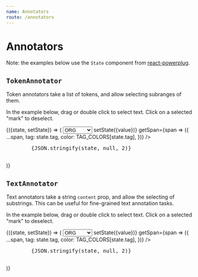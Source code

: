 ```yaml
---
name: Annotators
route: /annotators
---
```


# Annotators


Note: the examples below use the `State` component from [react-powerplug](https://github.com/renatorib/react-powerplug).

## `TokenAnnotator`

Token annotators take a list of tokens, and allow selecting subranges of them.

In the example below, drag or double click to select text. Click on a selected "mark" to deselect.

<Playground>
  <State initial={{value: [{start: 17, end: 19, tag: 'PERSON'}], tag: 'PERSON'}}>
{({state, setState}) => (
  <Card>
      <select onChange={e => setState({tag: e.target.value})} value={state.tag}>
        <option value="ORG">ORG</option>
        <option value="PERSON">PERSON</option>
      </select>
      <TokenAnnotator
        style={{
          maxWidth: 500,
          lineHeight: 1.5,
        }}
        tokens={TEXT.split(' ')}
        value={state.value}
        onChange={value => setState({value})}
        getSpan={span => ({
          ...span,
          tag: state.tag,
          color: TAG_COLORS[state.tag],
        })}
      />
      <pre style={{fontSize: 12, lineHeight: 1.2}}>
        {JSON.stringify(state, null, 2)}
      </pre>
    </Card>
)}
</State>
</Playground>



## `TextAnnotator`

Text annotators take a string `content` prop, and allow the selecting of substrings.
This can be useful for fine-grained text annotation tasks.

In the example below, drag or double click to select text. Click on a selected "mark" to deselect.

<Playground>
  <State initial={{value: [{start: 18, end: 28, tag: 'PERSON'}], tag: 'PERSON'}}>
{({state, setState}) => (
  <Card>
      <select onChange={e => setState({tag: e.target.value})} value={state.tag}>
        <option value="ORG">ORG</option>
        <option value="PERSON">PERSON</option>
      </select>
      <TextAnnotator
        style={{
          maxWidth: 500,
          lineHeight: 1.5,
        }}
        content={TEXT}
        value={state.value}
        onChange={value => setState({value})}
        getSpan={span => ({
          ...span,
          tag: state.tag,
          color: TAG_COLORS[state.tag],
        })}
      />
       <pre style={{fontSize: 12, lineHeight: 1.2}}>
        {JSON.stringify(state, null, 2)}
      </pre>
    </Card>
)}
</State>
</Playground>
